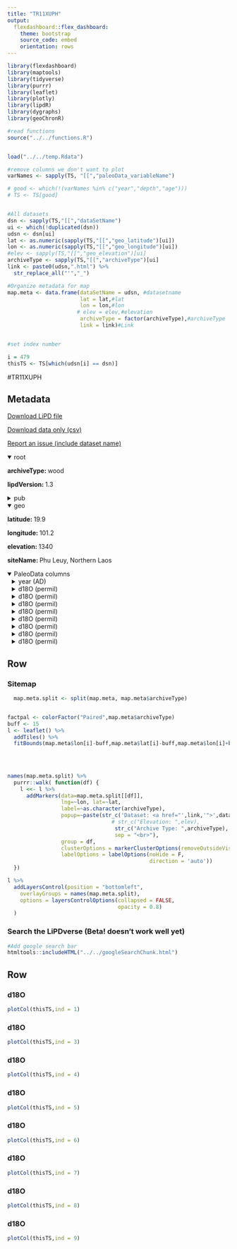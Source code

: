 ```yaml
---
title: "TR11XUPH"
output: 
  flexdashboard::flex_dashboard:
    theme: bootstrap
    source_code: embed
    orientation: rows
---
```


```r
library(flexdashboard)
library(maptools)
library(tidyverse)
library(purrr)
library(leaflet)
library(plotly)
library(lipdR)
library(dygraphs)
library(geoChronR)

#read functions
source("../../functions.R")


load("../../temp.Rdata")

#remove columns we don't want to plot
varNames <- sapply(TS, "[[","paleoData_variableName")

# good <- which(!(varNames %in% c("year","depth","age")))
# TS <- TS[good]


#All datasets
dsn <- sapply(TS,"[[","dataSetName")
ui <- which(!duplicated(dsn))
udsn <- dsn[ui]
lat <- as.numeric(sapply(TS,"[[","geo_latitude")[ui])
lon <- as.numeric(sapply(TS,"[[","geo_longitude")[ui])
#elev <- sapply(TS,"[[","geo_elevation")[ui]
archiveType <- sapply(TS,"[[","archiveType")[ui]
link <- paste0(udsn,".html") %>% 
  str_replace_all("'","_")

#Organize metadata for map
map.meta <- data.frame(dataSetName = udsn, #datasetname
                       lat = lat,#lat
                       lon = lon,#lon
                      # elev = elev,#elevation
                       archiveType = factor(archiveType),#archiveType
                       link = link)#Link


#set index number

i = 479
thisTS <- TS[which(udsn[i] == dsn)]
```
#TR11XUPH

Metadata {.sidebar}
-------------------------------------
[Download LiPD file](TR11XUPH.lpd)
            

[Download data only (csv)](TR11XUPH.csv)
            

[Report an issue (include dataset name)](https://github.com/nickmckay/LiPDverse/issues)

<details open style="margin-left: 0px">
<summary>root</summary>
<p style="margin-left: 0px"><strong>archiveType: </strong>wood
<p style="margin-left: 0px"><strong>lipdVersion: </strong>1.3
</details>
<details>
<summary>pub</summary>
<details style="margin-left: 10px">
<summary>pub1</summary>
<p style="margin-left: 10px"><strong>author: </strong>Chenxi X.
<p style="margin-left: 10px"><strong>pubYear: </strong>NA
<p style="margin-left: 10px"><strong>DOI: </strong>10.1016/j.palaeo.2013.06.025
</details>
<details style="margin-left: 10px">
<summary>pub2</summary>
<p style="margin-left: 10px"><strong>pubYear: </strong>NA
</details>
</details>
<details open style="margin-left: 0px">
<summary>geo</summary>
<p style="margin-left: 0px"><strong>latitude: </strong>19.9
<p style="margin-left: 0px"><strong>longitude: </strong>101.2
<p style="margin-left: 0px"><strong>elevation: </strong>1340
<p style="margin-left: 0px"><strong>siteName: </strong>Phu Leuy, Northern Laos
</details>
<details open>
<summary>PaleoData columns</summary>
<details style="margin-left: 10px">
<summary>year (AD)</summary>
<p style="margin-left: 10px"><strong>TSid: </strong>MATd6afe89613
<p style="margin-left: 10px"><strong>variableName: </strong>year
<p style="margin-left: 10px"><strong>units: </strong>AD
<p style="margin-left: 10px"><strong>description: </strong>Year AD
</details>
<details style="margin-left: 10px">
<summary>d18O (permil)</summary>
<p style="margin-left: 10px"><strong>TSid: </strong>TR11XUPH07
<p style="margin-left: 10px"><strong>variableName: </strong>d18O
<p style="margin-left: 10px"><strong>units: </strong>permil
<p style="margin-left: 10px"><strong>description: </strong>cellulose
<details>
<summary>interpretation</summary>
<details style="margin-left: 20px">
<summary>1</summary>
<p style="margin-left: 20px"><strong>basis: </strong>In the monsoon season, high temperature usually indicates less rainfall and low relative humidity, which can make the tree-ring cellulose d18O heavier. Low PDSI indicates a dry condition.
<p style="margin-left: 20px"><strong>interpDirection: </strong>negative
<p style="margin-left: 20px"><strong>scope: </strong>climate
<p style="margin-left: 20px"><strong>seasonality: </strong>May, June, July, August, September, October
<p style="margin-left: 20px"><strong>variable: </strong>PDSI
<p style="margin-left: 20px"><strong>variableDetail: </strong>Seasonal
<p style="margin-left: 20px"><strong>direction: </strong>negative
</details>
<details style="margin-left: 20px">
<summary>2</summary>
<p style="margin-left: 20px"><strong>basis: </strong>In the monsoon season, high temperature usually indicates less rainfall and low relative humidity, which can make the tree ring cellulose d18O heavier. Low PDSI indicates a dry condition.
<p style="margin-left: 20px"><strong>coefficient: </strong>NA
<p style="margin-left: 20px"><strong>direction: </strong>negative
<p style="margin-left: 20px"><strong>inferredMaterial: </strong>soil water
<p style="margin-left: 20px"><strong>integrationTime: </strong>1
<p style="margin-left: 20px"><strong>integrationTimeUnits: </strong>years
<p style="margin-left: 20px"><strong>mathematicalRelation: </strong>Linear
<p style="margin-left: 20px"><strong>rank: </strong>1
<p style="margin-left: 20px"><strong>scope: </strong>isotope
<p style="margin-left: 20px"><strong>seasonality: </strong>May-October
<p style="margin-left: 20px"><strong>variable: </strong>P_E
<p style="margin-left: 20px"><strong>fraction: </strong>NA
</details>
<details style="margin-left: 20px">
<summary>3</summary>
<p style="margin-left: 20px"><strong>direction: </strong>negative
<p style="margin-left: 20px"><strong>rank: </strong>2
<p style="margin-left: 20px"><strong>scope: </strong>isotope
<p style="margin-left: 20px"><strong>seasonality: </strong>May-October
<p style="margin-left: 20px"><strong>variable: </strong>Precipitation_amount
<p style="margin-left: 20px"><strong>basis: </strong>calibration with instrumental record
<p style="margin-left: 20px"><strong>coefficient: </strong>NA
<p style="margin-left: 20px"><strong>fraction: </strong>NA
<p style="margin-left: 20px"><strong>mathematicalRelation: </strong>linear
</details>
<details style="margin-left: 20px">
<summary>4</summary>
<p style="margin-left: 20px"><strong>direction: </strong>positive
<p style="margin-left: 20px"><strong>rank: </strong>3
<p style="margin-left: 20px"><strong>scope: </strong>isotope
<p style="margin-left: 20px"><strong>variable: </strong>T_air
<p style="margin-left: 20px"><strong>coefficient: </strong>NA
<p style="margin-left: 20px"><strong>fraction: </strong>NA
<p style="margin-left: 20px"><strong>mathematicalRelation: </strong>linear
<p style="margin-left: 20px"><strong>seasonality: </strong>May-October
</details>
</details>
</details>
<details style="margin-left: 10px">
<summary>d18O (permil)</summary>
<p style="margin-left: 10px"><strong>TSid: </strong>TR11XUPH01
<p style="margin-left: 10px"><strong>variableName: </strong>d18O
<p style="margin-left: 10px"><strong>units: </strong>permil
<p style="margin-left: 10px"><strong>description: </strong>cellulose
<details>
<summary>interpretation</summary>
<details style="margin-left: 20px">
<summary>1</summary>
<p style="margin-left: 20px"><strong>basis: </strong>In the monsoon season, high temperature usually indicates less rainfall and low relative humidity, which can make the tree-ring cellulose d18O heavier. Low PDSI indicates a dry condition.
<p style="margin-left: 20px"><strong>direction: </strong>negative
<p style="margin-left: 20px"><strong>seasonality: </strong>May, June, July, August, September, October
<p style="margin-left: 20px"><strong>variable: </strong>PDSI
<p style="margin-left: 20px"><strong>variableDetail: </strong>Seasonal
<p style="margin-left: 20px"><strong>scope: </strong>climate
</details>
<details style="margin-left: 20px">
<summary>2</summary>
<p style="margin-left: 20px"><strong>coefficient: </strong>NA
<p style="margin-left: 20px"><strong>scope: </strong>isotope
<p style="margin-left: 20px"><strong>basis: </strong>In the monsoon season, high temperature usually indicates less rainfall and low relative humidity, which can make the tree ring cellulose d18O heavier. Low PDSI indicates a dry condition.
<p style="margin-left: 20px"><strong>direction: </strong>negative
<p style="margin-left: 20px"><strong>fraction: </strong>NA
<p style="margin-left: 20px"><strong>mathematicalRelation: </strong>Linear
<p style="margin-left: 20px"><strong>rank: </strong>1
<p style="margin-left: 20px"><strong>seasonality: </strong>May-October
<p style="margin-left: 20px"><strong>variable: </strong>P_E
</details>
<details style="margin-left: 20px">
<summary>3</summary>
<p style="margin-left: 20px"><strong>scope: </strong>isotope
<p style="margin-left: 20px"><strong>seasonality: </strong>May-October
<p style="margin-left: 20px"><strong>basis: </strong>calibration with instrumental record
<p style="margin-left: 20px"><strong>coefficient: </strong>NA
<p style="margin-left: 20px"><strong>direction: </strong>negative
<p style="margin-left: 20px"><strong>fraction: </strong>NA
<p style="margin-left: 20px"><strong>mathematicalRelation: </strong>linear
<p style="margin-left: 20px"><strong>rank: </strong>2
<p style="margin-left: 20px"><strong>variable: </strong>Precipitation_amount
</details>
<details style="margin-left: 20px">
<summary>4</summary>
<p style="margin-left: 20px"><strong>coefficient: </strong>NA
<p style="margin-left: 20px"><strong>direction: </strong>positive
<p style="margin-left: 20px"><strong>fraction: </strong>NA
<p style="margin-left: 20px"><strong>mathematicalRelation: </strong>linear
<p style="margin-left: 20px"><strong>rank: </strong>3
<p style="margin-left: 20px"><strong>seasonality: </strong>May-October
<p style="margin-left: 20px"><strong>variable: </strong>T_air
<p style="margin-left: 20px"><strong>scope: </strong>isotope
</details>
</details>
</details>
<details style="margin-left: 10px">
<summary>d18O (permil)</summary>
<p style="margin-left: 10px"><strong>TSid: </strong>TR11XUPH02
<p style="margin-left: 10px"><strong>variableName: </strong>d18O
<p style="margin-left: 10px"><strong>units: </strong>permil
<p style="margin-left: 10px"><strong>description: </strong>cellulose
<details>
<summary>interpretation</summary>
<details style="margin-left: 20px">
<summary>1</summary>
<p style="margin-left: 20px"><strong>basis: </strong>In the monsoon season, high temperature usually indicates less rainfall and low relative humidity, which can make the tree-ring cellulose d18O heavier. Low PDSI indicates a dry condition.
<p style="margin-left: 20px"><strong>direction: </strong>negative
<p style="margin-left: 20px"><strong>seasonality: </strong>May, June, July, August, September, October
<p style="margin-left: 20px"><strong>variable: </strong>PDSI
<p style="margin-left: 20px"><strong>variableDetail: </strong>Seasonal
<p style="margin-left: 20px"><strong>scope: </strong>climate
</details>
<details style="margin-left: 20px">
<summary>2</summary>
<p style="margin-left: 20px"><strong>coefficient: </strong>NA
<p style="margin-left: 20px"><strong>scope: </strong>isotope
<p style="margin-left: 20px"><strong>basis: </strong>In the monsoon season, high temperature usually indicates less rainfall and low relative humidity, which can make the tree ring cellulose d18O heavier. Low PDSI indicates a dry condition.
<p style="margin-left: 20px"><strong>direction: </strong>negative
<p style="margin-left: 20px"><strong>fraction: </strong>NA
<p style="margin-left: 20px"><strong>mathematicalRelation: </strong>Linear
<p style="margin-left: 20px"><strong>rank: </strong>1
<p style="margin-left: 20px"><strong>seasonality: </strong>May-October
<p style="margin-left: 20px"><strong>variable: </strong>P_E
</details>
<details style="margin-left: 20px">
<summary>3</summary>
<p style="margin-left: 20px"><strong>scope: </strong>isotope
<p style="margin-left: 20px"><strong>seasonality: </strong>May-October
<p style="margin-left: 20px"><strong>basis: </strong>calibration with instrumental record
<p style="margin-left: 20px"><strong>coefficient: </strong>NA
<p style="margin-left: 20px"><strong>direction: </strong>negative
<p style="margin-left: 20px"><strong>fraction: </strong>NA
<p style="margin-left: 20px"><strong>mathematicalRelation: </strong>linear
<p style="margin-left: 20px"><strong>rank: </strong>2
<p style="margin-left: 20px"><strong>variable: </strong>Precipitation_amount
</details>
<details style="margin-left: 20px">
<summary>4</summary>
<p style="margin-left: 20px"><strong>coefficient: </strong>NA
<p style="margin-left: 20px"><strong>direction: </strong>positive
<p style="margin-left: 20px"><strong>fraction: </strong>NA
<p style="margin-left: 20px"><strong>mathematicalRelation: </strong>linear
<p style="margin-left: 20px"><strong>rank: </strong>3
<p style="margin-left: 20px"><strong>seasonality: </strong>May-October
<p style="margin-left: 20px"><strong>variable: </strong>T_air
<p style="margin-left: 20px"><strong>scope: </strong>isotope
</details>
</details>
</details>
<details style="margin-left: 10px">
<summary>d18O (permil)</summary>
<p style="margin-left: 10px"><strong>TSid: </strong>TR11XUPH03
<p style="margin-left: 10px"><strong>variableName: </strong>d18O
<p style="margin-left: 10px"><strong>units: </strong>permil
<p style="margin-left: 10px"><strong>description: </strong>cellulose
<details>
<summary>interpretation</summary>
<details style="margin-left: 20px">
<summary>1</summary>
<p style="margin-left: 20px"><strong>basis: </strong>In the monsoon season, high temperature usually indicates less rainfall and low relative humidity, which can make the tree-ring cellulose d18O heavier. Low PDSI indicates a dry condition.
<p style="margin-left: 20px"><strong>direction: </strong>negative
<p style="margin-left: 20px"><strong>seasonality: </strong>May, June, July, August, September, October
<p style="margin-left: 20px"><strong>variable: </strong>PDSI
<p style="margin-left: 20px"><strong>variableDetail: </strong>Seasonal
<p style="margin-left: 20px"><strong>scope: </strong>climate
</details>
<details style="margin-left: 20px">
<summary>2</summary>
<p style="margin-left: 20px"><strong>coefficient: </strong>NA
<p style="margin-left: 20px"><strong>scope: </strong>isotope
<p style="margin-left: 20px"><strong>basis: </strong>In the monsoon season, high temperature usually indicates less rainfall and low relative humidity, which can make the tree ring cellulose d18O heavier. Low PDSI indicates a dry condition.
<p style="margin-left: 20px"><strong>direction: </strong>negative
<p style="margin-left: 20px"><strong>fraction: </strong>NA
<p style="margin-left: 20px"><strong>mathematicalRelation: </strong>Linear
<p style="margin-left: 20px"><strong>rank: </strong>1
<p style="margin-left: 20px"><strong>seasonality: </strong>May-October
<p style="margin-left: 20px"><strong>variable: </strong>P_E
</details>
<details style="margin-left: 20px">
<summary>3</summary>
<p style="margin-left: 20px"><strong>scope: </strong>isotope
<p style="margin-left: 20px"><strong>seasonality: </strong>May-October
<p style="margin-left: 20px"><strong>basis: </strong>calibration with instrumental record
<p style="margin-left: 20px"><strong>coefficient: </strong>NA
<p style="margin-left: 20px"><strong>direction: </strong>negative
<p style="margin-left: 20px"><strong>fraction: </strong>NA
<p style="margin-left: 20px"><strong>mathematicalRelation: </strong>linear
<p style="margin-left: 20px"><strong>rank: </strong>2
<p style="margin-left: 20px"><strong>variable: </strong>Precipitation_amount
</details>
<details style="margin-left: 20px">
<summary>4</summary>
<p style="margin-left: 20px"><strong>coefficient: </strong>NA
<p style="margin-left: 20px"><strong>direction: </strong>positive
<p style="margin-left: 20px"><strong>fraction: </strong>NA
<p style="margin-left: 20px"><strong>mathematicalRelation: </strong>linear
<p style="margin-left: 20px"><strong>rank: </strong>3
<p style="margin-left: 20px"><strong>seasonality: </strong>May-October
<p style="margin-left: 20px"><strong>variable: </strong>T_air
<p style="margin-left: 20px"><strong>scope: </strong>isotope
</details>
</details>
</details>
<details style="margin-left: 10px">
<summary>d18O (permil)</summary>
<p style="margin-left: 10px"><strong>TSid: </strong>TR11XUPH04
<p style="margin-left: 10px"><strong>variableName: </strong>d18O
<p style="margin-left: 10px"><strong>units: </strong>permil
<p style="margin-left: 10px"><strong>description: </strong>cellulose
<details>
<summary>interpretation</summary>
<details style="margin-left: 20px">
<summary>1</summary>
<p style="margin-left: 20px"><strong>basis: </strong>In the monsoon season, high temperature usually indicates less rainfall and low relative humidity, which can make the tree-ring cellulose d18O heavier. Low PDSI indicates a dry condition.
<p style="margin-left: 20px"><strong>direction: </strong>negative
<p style="margin-left: 20px"><strong>seasonality: </strong>May, June, July, August, September, October
<p style="margin-left: 20px"><strong>variable: </strong>PDSI
<p style="margin-left: 20px"><strong>variableDetail: </strong>Seasonal
<p style="margin-left: 20px"><strong>scope: </strong>climate
</details>
<details style="margin-left: 20px">
<summary>2</summary>
<p style="margin-left: 20px"><strong>coefficient: </strong>NA
<p style="margin-left: 20px"><strong>scope: </strong>isotope
<p style="margin-left: 20px"><strong>basis: </strong>In the monsoon season, high temperature usually indicates less rainfall and low relative humidity, which can make the tree ring cellulose d18O heavier. Low PDSI indicates a dry condition.
<p style="margin-left: 20px"><strong>direction: </strong>negative
<p style="margin-left: 20px"><strong>fraction: </strong>NA
<p style="margin-left: 20px"><strong>mathematicalRelation: </strong>Linear
<p style="margin-left: 20px"><strong>rank: </strong>1
<p style="margin-left: 20px"><strong>seasonality: </strong>May-October
<p style="margin-left: 20px"><strong>variable: </strong>P_E
</details>
<details style="margin-left: 20px">
<summary>3</summary>
<p style="margin-left: 20px"><strong>scope: </strong>isotope
<p style="margin-left: 20px"><strong>seasonality: </strong>May-October
<p style="margin-left: 20px"><strong>basis: </strong>calibration with instrumental record
<p style="margin-left: 20px"><strong>coefficient: </strong>NA
<p style="margin-left: 20px"><strong>direction: </strong>negative
<p style="margin-left: 20px"><strong>fraction: </strong>NA
<p style="margin-left: 20px"><strong>mathematicalRelation: </strong>linear
<p style="margin-left: 20px"><strong>rank: </strong>2
<p style="margin-left: 20px"><strong>variable: </strong>Precipitation_amount
</details>
<details style="margin-left: 20px">
<summary>4</summary>
<p style="margin-left: 20px"><strong>coefficient: </strong>NA
<p style="margin-left: 20px"><strong>direction: </strong>positive
<p style="margin-left: 20px"><strong>fraction: </strong>NA
<p style="margin-left: 20px"><strong>mathematicalRelation: </strong>linear
<p style="margin-left: 20px"><strong>rank: </strong>3
<p style="margin-left: 20px"><strong>seasonality: </strong>May-October
<p style="margin-left: 20px"><strong>variable: </strong>T_air
<p style="margin-left: 20px"><strong>scope: </strong>isotope
</details>
</details>
</details>
<details style="margin-left: 10px">
<summary>d18O (permil)</summary>
<p style="margin-left: 10px"><strong>TSid: </strong>TR11XUPH05
<p style="margin-left: 10px"><strong>variableName: </strong>d18O
<p style="margin-left: 10px"><strong>units: </strong>permil
<p style="margin-left: 10px"><strong>description: </strong>cellulose
<details>
<summary>interpretation</summary>
<details style="margin-left: 20px">
<summary>1</summary>
<p style="margin-left: 20px"><strong>basis: </strong>In the monsoon season, high temperature usually indicates less rainfall and low relative humidity, which can make the tree-ring cellulose d18O heavier. Low PDSI indicates a dry condition.
<p style="margin-left: 20px"><strong>direction: </strong>negative
<p style="margin-left: 20px"><strong>seasonality: </strong>May, June, July, August, September, October
<p style="margin-left: 20px"><strong>variable: </strong>PDSI
<p style="margin-left: 20px"><strong>variableDetail: </strong>Seasonal
<p style="margin-left: 20px"><strong>scope: </strong>climate
</details>
<details style="margin-left: 20px">
<summary>2</summary>
<p style="margin-left: 20px"><strong>coefficient: </strong>NA
<p style="margin-left: 20px"><strong>scope: </strong>isotope
<p style="margin-left: 20px"><strong>basis: </strong>In the monsoon season, high temperature usually indicates less rainfall and low relative humidity, which can make the tree ring cellulose d18O heavier. Low PDSI indicates a dry condition.
<p style="margin-left: 20px"><strong>direction: </strong>negative
<p style="margin-left: 20px"><strong>fraction: </strong>NA
<p style="margin-left: 20px"><strong>mathematicalRelation: </strong>Linear
<p style="margin-left: 20px"><strong>rank: </strong>1
<p style="margin-left: 20px"><strong>seasonality: </strong>May-October
<p style="margin-left: 20px"><strong>variable: </strong>P_E
</details>
<details style="margin-left: 20px">
<summary>3</summary>
<p style="margin-left: 20px"><strong>scope: </strong>isotope
<p style="margin-left: 20px"><strong>seasonality: </strong>May-October
<p style="margin-left: 20px"><strong>basis: </strong>calibration with instrumental record
<p style="margin-left: 20px"><strong>coefficient: </strong>NA
<p style="margin-left: 20px"><strong>direction: </strong>negative
<p style="margin-left: 20px"><strong>fraction: </strong>NA
<p style="margin-left: 20px"><strong>mathematicalRelation: </strong>linear
<p style="margin-left: 20px"><strong>rank: </strong>2
<p style="margin-left: 20px"><strong>variable: </strong>Precipitation_amount
</details>
<details style="margin-left: 20px">
<summary>4</summary>
<p style="margin-left: 20px"><strong>coefficient: </strong>NA
<p style="margin-left: 20px"><strong>direction: </strong>positive
<p style="margin-left: 20px"><strong>fraction: </strong>NA
<p style="margin-left: 20px"><strong>mathematicalRelation: </strong>linear
<p style="margin-left: 20px"><strong>rank: </strong>3
<p style="margin-left: 20px"><strong>seasonality: </strong>May-October
<p style="margin-left: 20px"><strong>variable: </strong>T_air
<p style="margin-left: 20px"><strong>scope: </strong>isotope
</details>
</details>
</details>
<details style="margin-left: 10px">
<summary>d18O (permil)</summary>
<p style="margin-left: 10px"><strong>TSid: </strong>TR11XUPH06
<p style="margin-left: 10px"><strong>variableName: </strong>d18O
<p style="margin-left: 10px"><strong>units: </strong>permil
<p style="margin-left: 10px"><strong>description: </strong>cellulose
<details>
<summary>interpretation</summary>
<details style="margin-left: 20px">
<summary>1</summary>
<p style="margin-left: 20px"><strong>basis: </strong>In the monsoon season, high temperature usually indicates less rainfall and low relative humidity, which can make the tree-ring cellulose d18O heavier. Low PDSI indicates a dry condition.
<p style="margin-left: 20px"><strong>direction: </strong>negative
<p style="margin-left: 20px"><strong>seasonality: </strong>May, June, July, August, September, October
<p style="margin-left: 20px"><strong>variable: </strong>PDSI
<p style="margin-left: 20px"><strong>variableDetail: </strong>Seasonal
<p style="margin-left: 20px"><strong>scope: </strong>climate
</details>
<details style="margin-left: 20px">
<summary>2</summary>
<p style="margin-left: 20px"><strong>coefficient: </strong>NA
<p style="margin-left: 20px"><strong>scope: </strong>isotope
<p style="margin-left: 20px"><strong>basis: </strong>In the monsoon season, high temperature usually indicates less rainfall and low relative humidity, which can make the tree ring cellulose d18O heavier. Low PDSI indicates a dry condition.
<p style="margin-left: 20px"><strong>direction: </strong>negative
<p style="margin-left: 20px"><strong>fraction: </strong>NA
<p style="margin-left: 20px"><strong>mathematicalRelation: </strong>Linear
<p style="margin-left: 20px"><strong>rank: </strong>1
<p style="margin-left: 20px"><strong>seasonality: </strong>May-October
<p style="margin-left: 20px"><strong>variable: </strong>P_E
</details>
<details style="margin-left: 20px">
<summary>3</summary>
<p style="margin-left: 20px"><strong>scope: </strong>isotope
<p style="margin-left: 20px"><strong>seasonality: </strong>May-October
<p style="margin-left: 20px"><strong>basis: </strong>calibration with instrumental record
<p style="margin-left: 20px"><strong>coefficient: </strong>NA
<p style="margin-left: 20px"><strong>direction: </strong>negative
<p style="margin-left: 20px"><strong>fraction: </strong>NA
<p style="margin-left: 20px"><strong>mathematicalRelation: </strong>linear
<p style="margin-left: 20px"><strong>rank: </strong>2
<p style="margin-left: 20px"><strong>variable: </strong>Precipitation_amount
</details>
<details style="margin-left: 20px">
<summary>4</summary>
<p style="margin-left: 20px"><strong>coefficient: </strong>NA
<p style="margin-left: 20px"><strong>direction: </strong>positive
<p style="margin-left: 20px"><strong>fraction: </strong>NA
<p style="margin-left: 20px"><strong>mathematicalRelation: </strong>linear
<p style="margin-left: 20px"><strong>rank: </strong>3
<p style="margin-left: 20px"><strong>seasonality: </strong>May-October
<p style="margin-left: 20px"><strong>variable: </strong>T_air
<p style="margin-left: 20px"><strong>scope: </strong>isotope
</details>
</details>
</details>
<details style="margin-left: 10px">
<summary>d18O (permil)</summary>
<p style="margin-left: 10px"><strong>TSid: </strong>TR11XUPH00
<p style="margin-left: 10px"><strong>variableName: </strong>d18O
<p style="margin-left: 10px"><strong>units: </strong>permil
<p style="margin-left: 10px"><strong>description: </strong>normalised d18O of tree cellulose (zscore)
</details>

Row {.tabset .tabset-fade}
-----------------------------------------------------------------------

### Sitemap

```r
  map.meta.split <- split(map.meta, map.meta$archiveType)


factpal <- colorFactor("Paired",map.meta$archiveType)
buff <- 15
l <- leaflet() %>% 
  addTiles() %>% 
  fitBounds(map.meta$lon[i]-buff,map.meta$lat[i]-buff,map.meta$lon[i]+buff,map.meta$lat[i]+buff)
  

  
  
names(map.meta.split) %>%
  purrr::walk( function(df) {
    l <<- l %>%
      addMarkers(data=map.meta.split[[df]],
                 lng=~lon, lat=~lat,
                 label=~as.character(archiveType),
                 popup=~paste(str_c('Dataset: <a href="',link,'">',dataSetName,'</a>'),
                                 # str_c("Elevation: ",elev),
                                  str_c("Archive Type: ",archiveType),
                                  sep = "<br>"),
                 group = df,
                 clusterOptions = markerClusterOptions(removeOutsideVisibleBounds = F),
                 labelOptions = labelOptions(noHide = F,
                                             direction = 'auto'))
  })

l %>%
  addLayersControl(position = "bottomleft",
    overlayGroups = names(map.meta.split),
    options = layersControlOptions(collapsed = FALSE,
                                   opacity = 0.8)
  )
```

### Search the LiPDverse (Beta! doesn't work well yet)
```r
#Add google search bar
htmltools::includeHTML("../../googleSearchChunk.html")
```


Row {.tabset .tabset-fade}
-----------------------------------------------------------------------

### d18O
```r
plotCol(thisTS,ind = 1)
```

### d18O
```r
plotCol(thisTS,ind = 3)
```

### d18O
```r
plotCol(thisTS,ind = 4)
```

### d18O
```r
plotCol(thisTS,ind = 5)
```

### d18O
```r
plotCol(thisTS,ind = 6)
```

### d18O
```r
plotCol(thisTS,ind = 7)
```

### d18O
```r
plotCol(thisTS,ind = 8)
```

### d18O
```r
plotCol(thisTS,ind = 9)
```
